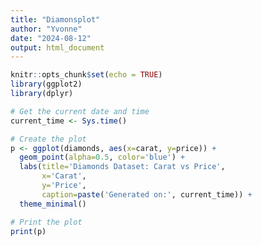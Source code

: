 ```yaml
---
title: "Diamonsplot"
author: "Yvonne"
date: "2024-08-12"
output: html_document
---
```


```r
knitr::opts_chunk$set(echo = TRUE)
library(ggplot2)
library(dplyr)
```
```r
# Get the current date and time
current_time <- Sys.time()

# Create the plot
p <- ggplot(diamonds, aes(x=carat, y=price)) +
  geom_point(alpha=0.5, color='blue') +
  labs(title='Diamonds Dataset: Carat vs Price',
       x='Carat',
       y='Price',
       caption=paste('Generated on:', current_time)) +
  theme_minimal()

# Print the plot
print(p)
```

